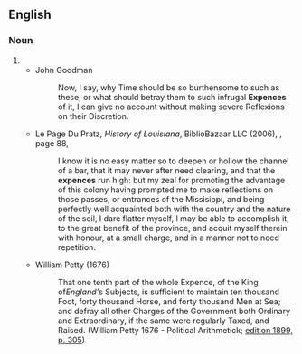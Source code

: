 ==English==

===Noun===
{{en-noun}}

# {{obsolete spelling of|expense|lang=en}}
#* John Goodman
#*: Now, I say, why Time should be so burthensome to such as these, or what should betray them to such infrugal '''Expences''' of it, I can give no account without making severe Reflexions on their Discretion.
#* {{rfdate}} Le Page Du Pratz, ''History of Louisiana'', BiblioBazaar LLC (2006), {{ISBN|1-4264-3406-5}}, page 88,
#*: I know it is no easy matter so to deepen or hollow the channel of a bar, that it may never after need clearing, and that the '''expences''' run high: but my zeal for promoting the advantage of this colony having prompted me to make reflections on those passes, or entrances of the Missisippi,{{SIC}} and being perfectly well acquainted both with the country and the nature of the soil, I dare flatter myself, I may be able to accomplish it, to the great benefit of the province, and acquit myself therein with honour, at a small charge, and in a manner not to need repetition.
#* William Petty (1676)
#*: That one tenth part of the whole Expence, of the King of'' England<nowiki>'</nowiki>''s Subjects, is sufficient to maintain ten thousand Foot, forty thousand Horse, and forty thousand Men at Sea; and defray all other Charges of the Government both Ordinary and Extraordinary, if the same were regularly Taxed, and Raised. (William Petty 1676 - Political Arithmetick; [[:s:en:Page:William_Petty_-_Economic_Writings_(1899)_vol_1.djvu/403|edition 1899, p. 305]])